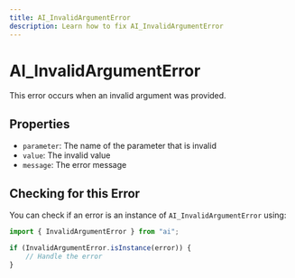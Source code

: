 ```yaml
---
title: AI_InvalidArgumentError
description: Learn how to fix AI_InvalidArgumentError
---
```


# AI_InvalidArgumentError
This error occurs when an invalid argument was provided.

## Properties
- `parameter`: The name of the parameter that is invalid
- `value`: The invalid value
- `message`: The error message

## Checking for this Error

You can check if an error is an instance of `AI_InvalidArgumentError` using:

```typescript
import { InvalidArgumentError } from "ai";

if (InvalidArgumentError.isInstance(error)) {
    // Handle the error
}
```
